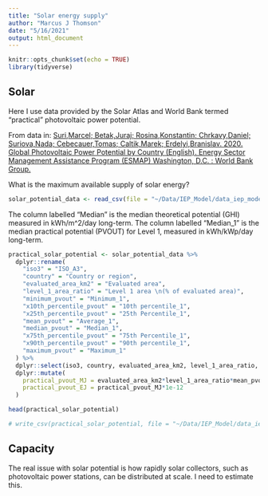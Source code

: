 ```yaml
---
title: "Solar energy supply"
author: "Marcus J Thomson"
date: "5/16/2021"
output: html_document
---
```


```r
knitr::opts_chunk$set(echo = TRUE)
library(tidyverse)
```

## Solar 

Here I use data provided by the Solar Atlas and World Bank termed "practical" photovoltaic power potential.

From data in: [Suri,Marcel; Betak,Juraj; Rosina,Konstantin; Chrkavy,Daniel; Suriova,Nada; Cebecauer,Tomas; Caltik,Marek; Erdelyi,Branislav. 2020. Global Photovoltaic Power Potential by Country (English). Energy Sector Management Assistance Program (ESMAP) Washington, D.C. : World Bank Group.](http://documents.worldbank.org/curated/en/466331592817725242/Global-Photovoltaic-Power-Potential-by-Country)

What is the maximum available supply of solar energy?

```r

solar_potential_data <- read_csv(file = "~/Data/IEP_Model/data_iep_model/SolarGIS solar potential data - harmonized summary.csv", skip = 1)

```

The column labelled "Median" is the median theoretical potential (GHI) measured in kWh/m^2/day long-term. The column labelled "Median_1" is the median practical potential (PVOUT) for Level 1, measured in kWh/kWp/day long-term.

```r
practical_solar_potential <- solar_potential_data %>%
  dplyr::rename(
    "iso3" = "ISO_A3",
    "country" = "Country or region",
    "evaluated_area_km2" = "Evaluated area",
    "level_1_area_ratio" = "Level 1 area \n(% of evaluated area)",
    "minimum_pvout" = "Minimum_1",
    "x10th_percentile_pvout" = "10th percentile_1",
    "x25th_percentile_pvout" = "25th Percentile_1",
    "mean_pvout" = "Average_1",
    "median_pvout" = "Median_1",
    "x75th_percentile_pvout" = "75th Percentile_1",
    "x90th_percentile_pvout" = "90th percentile_1",
    "maximum_pvout" = "Maximum_1"
  ) %>% 
  dplyr::select(iso3, country, evaluated_area_km2, level_1_area_ratio, minimum_pvout, x10th_percentile_pvout, x25th_percentile_pvout, minimum_pvout, mean_pvout, median_pvout, x75th_percentile_pvout, x90th_percentile_pvout, maximum_pvout) %>% 
  dplyr::mutate(
    practical_pvout_MJ = evaluated_area_km2*level_1_area_ratio*mean_pvout*(1e6)*365*3.6, 
    practical_pvout_EJ = practical_pvout_MJ*1e-12
  )

head(practical_solar_potential)

```

```r
# write_csv(practical_solar_potential, file = "~/Data/IEP_Model/data_iep_model/practical_solar_potential.csv")
```

## Capacity

The real issue with solar potential is how rapidly solar collectors, such as photovoltaic power stations, can be distributed at scale. I need to estimate this.

```r

```


